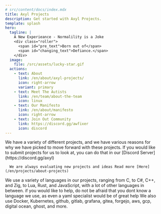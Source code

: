 ---
# src/content/docs/index.mdx
title: Axyl Projects
description: Get started with Axyl Projects.
template: splash
hero:
  tagline: |
    A New Experieance - Normalility is a Joke
    <div class="roller">
      <span id="pre_text">Born out of</span>
      <span id="changing_text">Defiance.</span>
    </div>
  image:
    file: /src/assets/lucky-star.gif
  actions:
    - text: About
      link: /en/about/axyl-projects/
      icon: right-arrow
      variant: primary
    - text: Meet The Autists
      link: /en/team/about-the-team
      icon: linux
    - text: Our Manifesto
      link: /en/about/manifesto
      icon: right-arrow
    - text: Join Out Community
      link: https://discord.gg/awfixer
      icon: discord
---


<StatusComponent />
<TimelineComponent />

<CardGrid stagger>
  <Card title="Our Projects" icon="star">
      We have a variety of different projects, and we have various reasons for why we have picked to move forward with these projects. If you would like to submit projects for
      us to look at, you can do that in our [Discord Server](https://discord.gg/axyl)

      We are always evaluating new projects and ideas Read more [Here](/en/projects/about-projects)
  </Card>
  <Card title="Our Languages and Tools" icon="open-book">
      We use a variety of languages in our projects, ranging from C, to C#, C++, and Zig, to Lua, Rust, and JavaScript, with a lot of other languages in between.
      if you would like to help, do not be afraid that you dont know a language we use, as even a yaml specialist would be of great help
      We also use Docker, Kubernetes, github, gitlab, grafana, gitea, forgejo, aws, gcp, digital ocean, ghost, and more.
  </Card>
</CardGrid>

<ScriptWorkaround />

